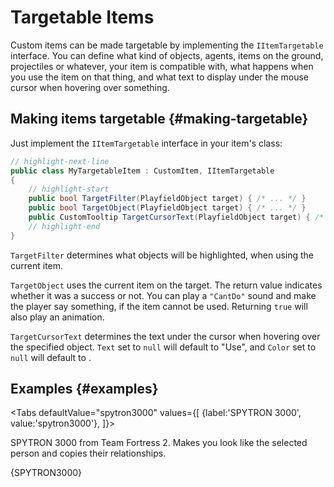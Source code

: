 # Targetable Items

Custom items can be made targetable by implementing the `IItemTargetable` interface. You can define what kind of objects, agents, items on the ground, projectiles or whatever, your item is compatible with, what happens when you use the item on that thing, and what text to display under the mouse cursor when hovering over something.


## Making items targetable {#making-targetable}

Just implement the `IItemTargetable` interface in your item's class:

```csharp title="MyTargetableItem.cs"
// highlight-next-line
public class MyTargetableItem : CustomItem, IItemTargetable
{
    // highlight-start
    public bool TargetFilter(PlayfieldObject target) { /* ... */ }
    public bool TargetObject(PlayfieldObject target) { /* ... */ }
    public CustomTooltip TargetCursorText(PlayfieldObject target) { /* ... */ }
    // highlight-end
}
```

`TargetFilter` determines what objects will be highlighted, when using the current item.

`TargetObject` uses the current item on the target. The return value indicates whether it was a success or not. You can play a `"CantDo"` sound and make the player say something, if the item cannot be used. Returning `true` will also play an animation.

`TargetCursorText` determines the text under the cursor when hovering over the specified object. `Text` set to `null` will default to "Use", and `Color` set to `null` will default to <ColorSquare color='#FFFFFF'/>.

## Examples {#examples}



<Tabs
  defaultValue="spytron3000"
  values={[
    {label:'SPYTRON 3000', value:'spytron3000'},
  ]}>
<TabItem value="spytron3000">

SPYTRON 3000 from Team Fortress 2. Makes you look like the selected person and copies their relationships.

<CodeSnippet>{SPYTRON3000}</CodeSnippet>

</TabItem>
</Tabs>
